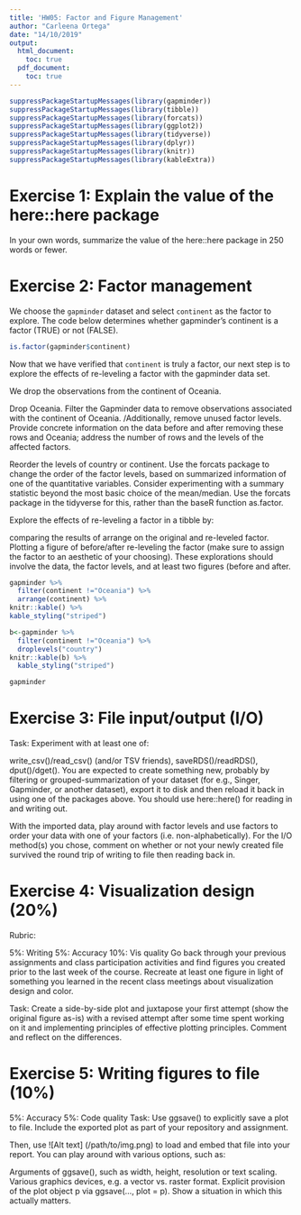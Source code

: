 ```yaml
---
title: 'HW05: Factor and Figure Management'
author: "Carleena Ortega"
date: "14/10/2019"
output: 
  html_document:
    toc: true
  pdf_document:
    toc: true
---
```


```r
suppressPackageStartupMessages(library(gapminder))
suppressPackageStartupMessages(library(tibble))
suppressPackageStartupMessages(library(forcats))
suppressPackageStartupMessages(library(ggplot2))
suppressPackageStartupMessages(library(tidyverse))
suppressPackageStartupMessages(library(dplyr))
suppressPackageStartupMessages(library(knitr))
suppressPackageStartupMessages(library(kableExtra))
```



# Exercise 1: Explain the value of the here::here package

In your own words, summarize the value of the here::here package in 250 words or fewer.

# Exercise 2: Factor management

We choose the `gapminder` dataset and select `continent` as the factor to explore. The code below determines whether gapminder's continent is a factor (TRUE) or not (FALSE).
```r
is.factor(gapminder$continent)
```

Now that we have verified that `continent` is truly a factor, our next step is to explore the effects of re-leveling a factor with the gapminder data set.

We drop the observations from the continent of Oceania. 


Drop Oceania. Filter the Gapminder data to remove observations associated with the continent of Oceania. /Additionally, remove unused factor levels. Provide concrete information on the data before and after removing these rows and Oceania; address the number of rows and the levels of the affected factors.

Reorder the levels of country or continent. Use the forcats package to change the order of the factor levels, based on summarized information of one of the quantitative variables. Consider experimenting with a summary statistic beyond the most basic choice of the mean/median. Use the forcats package in the tidyverse for this, rather than the baseR function as.factor.

Explore the effects of re-leveling a factor in a tibble by:

comparing the results of arrange on the original and re-leveled factor.
Plotting a figure of before/after re-leveling the factor (make sure to assign the factor to an aesthetic of your choosing).
These explorations should involve the data, the factor levels, and at least two figures (before and after.


```r
gapminder %>% 
  filter(continent !="Oceania") %>% 
  arrange(continent) %>% 
knitr::kable() %>% 
kable_styling("striped")
```



```r
b<-gapminder %>% 
  filter(continent !="Oceania") %>% 
  droplevels("country")
knitr::kable(b) %>% 
  kable_styling("striped")
```



```r
gapminder
```




# Exercise 3: File input/output (I/O)
Task: Experiment with at least one of:

write_csv()/read_csv() (and/or TSV friends),
saveRDS()/readRDS(),
dput()/dget().
You are expected to create something new, probably by filtering or grouped-summarization of your dataset (for e.g., Singer, Gapminder, or another dataset), export it to disk and then reload it back in using one of the packages above. You should use here::here() for reading in and writing out.

With the imported data, play around with factor levels and use factors to order your data with one of your factors (i.e. non-alphabetically). For the I/O method(s) you chose, comment on whether or not your newly created file survived the round trip of writing to file then reading back in.

# Exercise 4: Visualization design (20%)
Rubric:

5%: Writing
5%: Accuracy
10%: Vis quality
Go back through your previous assignments and class participation activities and find figures you created prior to the last week of the course. Recreate at least one figure in light of something you learned in the recent class meetings about visualization design and color.

Task: Create a side-by-side plot and juxtapose your first attempt (show the original figure as-is) with a revised attempt after some time spent working on it and implementing principles of effective plotting principles. Comment and reflect on the differences.

# Exercise 5: Writing figures to file (10%)
5%: Accuracy
5%: Code quality
Task: Use ggsave() to explicitly save a plot to file. Include the exported plot as part of your repository and assignment.

Then, use ![Alt text] (/path/to/img.png) to load and embed that file into your report. You can play around with various options, such as:

Arguments of ggsave(), such as width, height, resolution or text scaling.
Various graphics devices, e.g. a vector vs. raster format.
Explicit provision of the plot object p via ggsave(..., plot = p). Show a situation in which this actually matters.
